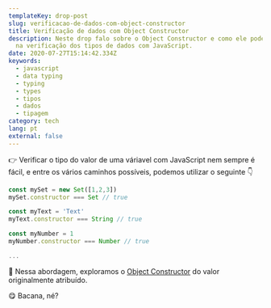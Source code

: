 ```yaml
---
templateKey: drop-post
slug: verificacao-de-dados-com-object-constructor
title: Verificação de dados com Object Constructor
description: Neste drop falo sobre o Object Constructor e como ele pode ser útil
  na verificação dos tipos de dados com JavaScript.
date: 2020-07-27T15:14:42.334Z
keywords:
  - javascript
  - data typing
  - typing
  - types
  - tipos
  - dados
  - tipagem
category: tech
lang: pt
external: false
---
```


<Drop>

👉 Verificar o tipo do valor de uma váriavel com JavaScript nem sempre é fácil, e entre os vários caminhos possíveis, podemos utilizar o seguinte 👇

```javascript
const mySet = new Set([1,2,3])
mySet.constructor === Set // true

const myText = 'Text'
myText.constructor === String // true

const myNumber = 1
myNumber.constructor === Number // true

...
```

📖 Nessa abordagem, exploramos o [Object Constructor](https://developer.mozilla.org/en-US/docs/Web/JavaScript/Reference/Global_Objects/Object/constructor) do valor originalmente atribuído.

😋 Bacana, né?

</Drop>